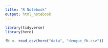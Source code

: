 ```yaml
---
title: "R Notebook"
output: html_notebook
---
```


```r
library(tidyverse)
library(here)
```

```r
fb <- read_csv(here("data", "dengue_fb.csv"))

```

